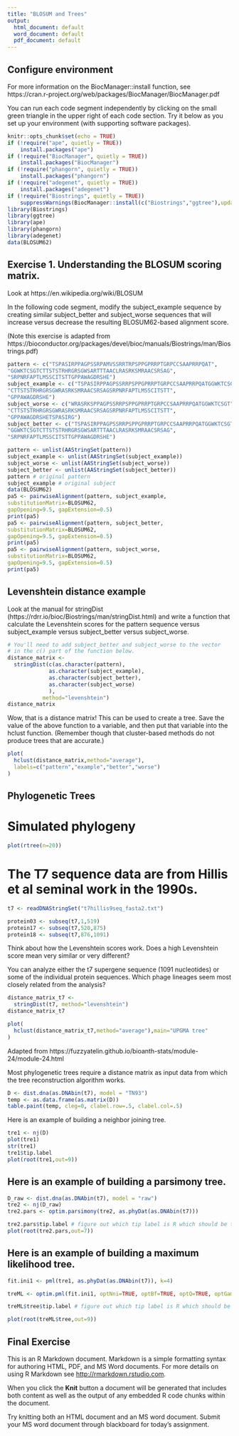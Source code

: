 ```yaml
---
title: "BLOSUM and Trees"
output:
  html_document: default
  word_document: default
  pdf_document: default
---
```


## Configure environment

For more information on the BiocManager::install function, see https://cran.r-project.org/web/packages/BiocManager/BiocManager.pdf

You can run each code segment independently by clicking on the small
green triangle in the upper right of each code section. Try it below as
you set up your environment (with supporting software packages).

```r
knitr::opts_chunk$set(echo = TRUE)
if (!require("ape", quietly = TRUE))
    install.packages("ape")
if (!require("BiocManager", quietly = TRUE))
    install.packages("BiocManager")
if (!require("phangorn", quietly = TRUE))
    install.packages("phangorn")
if (!require("adegenet", quietly = TRUE))
    install.packages("adegenet")
if (!require("Biostrings", quietly = TRUE))
    suppressWarnings(BiocManager::install(c("Biostrings","ggtree"),update=TRUE,ask=FALSE))
library(Biostrings)
library(ggtree)
library(ape)
library(phangorn)
library(adegenet)
data(BLOSUM62)
```

## Exercise 1. Understanding the BLOSUM scoring matrix.

Look at https://en.wikipedia.org/wiki/BLOSUM

In the following code segment, modify the subject_example sequence by creating similar subject_better and subject_worse sequences that will increase versus decrease the resulting BLOSUM62-based alignment score.

(Note this exercise is adapted from https://bioconductor.org/packages/devel/bioc/manuals/Biostrings/man/Biostrings.pdf)

```r
pattern <- c("TSPASIRPPAGPSSRPAMVSSRRTRPSPPGPRRPTGRPCCSAAPRRPQAT",
"GGWKTCSGTCTTSTSTRHRGRSGWSARTTTAACLRASRKSMRAACSRSAG",
"SRPNRFAPTLMSSCITSTTGPPAWAGDRSHE")
subject_example <- c("TSPASIRPPAGPSSRRPSPPGPRRPTGRPCCSAAPRRPQATGGWKTCSGT",
"CTTSTSTRHRGRSGWRASRKSMRAACSRSAGSRPNRFAPTLMSSCITSTT",
"GPPAWAGDRSHE")
subject_worse <- c("WRASRKSPPAGPSSRRPSPPGPRRPTGRPCCSAAPRRPQATGGWKTCSGT",
"CTTSTSTRHRGRSGWRASRKSMRAACSRSAGSRPNRFAPTLMSSCITSTT",
"GPPAWAGDRSHETSPASIRG")
subject_better <- c("TSPASIRPPAGPSSRRPSPPGPRRPTGRPCCSAAPRRPQATGGWKTCSGT",
"GGWKTCSGTCTTSTSTRHRGRSGWSARTTTAACLRASRKSMRAACSRSAG",
"SRPNRFAPTLMSSCITSTTGPPAWAGDRSHE")

pattern <- unlist(AAStringSet(pattern))
subject_example <- unlist(AAStringSet(subject_example))
subject_worse <- unlist(AAStringSet(subject_worse))
subject_better <- unlist(AAStringSet(subject_better))
pattern # original pattern
subject_example # original subject
data(BLOSUM62)
pa5 <- pairwiseAlignment(pattern, subject_example,
substitutionMatrix=BLOSUM62,
gapOpening=9.5, gapExtension=0.5)
print(pa5)
pa5 <- pairwiseAlignment(pattern, subject_better,
substitutionMatrix=BLOSUM62,
gapOpening=9.5, gapExtension=0.5)
print(pa5)
pa5 <- pairwiseAlignment(pattern, subject_worse,
substitutionMatrix=BLOSUM62,
gapOpening=9.5, gapExtension=0.5)
print(pa5)
```

## Levenshtein distance example

Look at the manual for stringDist (https://rdrr.io/bioc/Biostrings/man/stringDist.html) and write a function that calculate the Levenshtein scores for the pattern sequence versus subject_example versus subject_better versus subject_worse.

```r
# You'll need to add subject_better and subject_worse to the vector
# in the c() part of the function below.
distance_matrix <- 
  stringDist(c(as.character(pattern),
             as.character(subject_example),
             as.character(subject_better),
             as.character(subject_worse)
             ),
           method="levenshtein")
distance_matrix
```

Wow, that is a distance matrix! This can be used to create a tree. Save the value of the above function to a variable, and then put that variable into the hclust function.
(Remember though that cluster-based methods do not produce trees that are 
accurate.)

```r
plot(
  hclust(distance_matrix,method="average"),
  labels=c("pattern","example","better","worse")
)

```

## Phylogenetic Trees

# Simulated phylogeny

```r
plot(rtree(n=20))
```

# The T7 sequence data are from Hillis et al seminal work in the 1990s.

```r
t7 <- readDNAStringSet("t7hillis9seq_fasta2.txt")

protein03 <- subseq(t7,1,519)
protein17 <- subseq(t7,520,875)
protein18 <- subseq(t7,876,1091)
```

Think about how the Levenshtein scores work. Does a high Levenshtein
score mean very similar or very different?

You can analyze either the t7 supergene sequence (1091 nucleotides)
or some of the individual protein sequences. Which phage lineages seem most
closely related from the analysis?

```r
distance_matrix_t7 <-
  stringDist(t7, method="levenshtein")
distance_matrix_t7
```

```r
plot(
  hclust(distance_matrix_t7,method="average"),main="UPGMA tree"
)
```

Adapted from
https://fuzzyatelin.github.io/bioanth-stats/module-24/module-24.html

Most phylogenetic trees require a distance matrix as input data from
which the tree reconstruction algorithm works.

```r
D <- dist.dna(as.DNAbin(t7), model = "TN93")
temp <- as.data.frame(as.matrix(D))
table.paint(temp, cleg=0, clabel.row=.5, clabel.col=.5)
```

Here is an example of building a neighbor joining tree.

```r
tre1 <- nj(D)
plot(tre1)
str(tre1)
tre1$tip.label
plot(root(tre1,out=9))
```

## Here is an example of building a parsimony tree.

```r
D_raw <- dist.dna(as.DNAbin(t7), model = "raw")
tre2 <- nj(D_raw)
tre2.pars <- optim.parsimony(tre2, as.phyDat(as.DNAbin(t7)))

tre2.pars$tip.label # figure out which tip label is R which should be the outgroup
plot(root(tre2.pars,out=7))
```

## Here is an example of building a maximum likelihood tree.

```r
fit.ini1 <- pml(tre1, as.phyDat(as.DNAbin(t7)), k=4)

treML <- optim.pml(fit.ini1, optNni=TRUE, optBf=TRUE, optQ=TRUE, optGamma=TRUE)

treML$tree$tip.label # figure out which tip label is R which should be the outgroup

plot(root(treML$tree,out=9))
```

## Final Exercise

This is an R Markdown document. Markdown is a simple formatting syntax for authoring HTML, PDF, and MS Word documents. For more details on using R Markdown see <http://rmarkdown.rstudio.com>.

When you click the **Knit** button a document will be generated that includes both content as well as the output of any embedded R code chunks within the document.

Try knitting both an HTML document and an MS word document. Submit your MS word document through blackboard for today's assignment.

